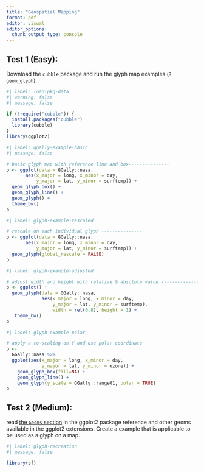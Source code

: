 ```yaml
---
title: "Geospatial Mapping"
format: pdf
editor: visual
editor_options: 
  chunk_output_type: console
---
```


## Test 1 (Easy):

Download the `cubble` package and run the glyph map examples (`?geom_glyph`).

```r
#| label: load-pkg-data
#| warning: false
#| message: false

if (!require("cubble")) {
  install.packages("cubble")
  library(cubble)
}
library(ggplot2)
```

```r
#| label: ggally-example-basic
#| message: false

# basic glyph map with reference line and box---------------
p <- ggplot(data = GGally::nasa,
       aes(x_major = long, x_minor = day,
           y_major = lat, y_minor = surftemp)) +
  geom_glyph_box() +
  geom_glyph_line() +
  geom_glyph() +
  theme_bw()
p
```

```r
#| label: glyph-example-rescaled

# rescale on each individual glyph ---------------
p <- ggplot(data = GGally::nasa,
       aes(x_major = long, x_minor = day,
           y_major = lat, y_minor = surftemp)) +
  geom_glyph(global_rescale = FALSE)
p
```

```r
#| label: glyph-example-adjusted

# adjust width and height with relative & absolute value ---------------
p <- ggplot() +
  geom_glyph(data = GGally::nasa,
             aes(x_major = long, x_minor = day,
                 y_major = lat, y_minor = surftemp),
                 width = rel(0.8), height = 1) +
   theme_bw()
p
```

```r
#| label: glyph-example-polar

# apply a re-scaling on Y and use polar coordinate
p <-
  GGally::nasa %>%
  ggplot(aes(x_major = long, x_minor = day,
             y_major = lat, y_minor = ozone)) +
    geom_glyph_box(fill=NA) +
    geom_glyph_line() +
    geom_glyph(y_scale = GGally::range01, polar = TRUE)
p
```

## Test 2 (Medium):

read [the `Geoms` section](https://ggplot2.tidyverse.org/reference/index.html#geoms) in the ggplot2 package reference and other geoms available in the ggplot2 extensions. Create a example that is applicable to be used as a glyph on a map.

```r
#| label: glyph-recreation
#| message: false

library(sf)

```
